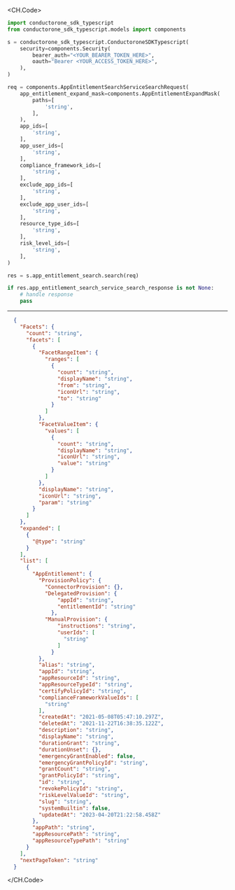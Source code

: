 
<CH.Code>
```python Search.py
import conductorone_sdk_typescript
from conductorone_sdk_typescript.models import components

s = conductorone_sdk_typescript.ConductoroneSDKTypescript(
    security=components.Security(
        bearer_auth="<YOUR_BEARER_TOKEN_HERE>",
        oauth="Bearer <YOUR_ACCESS_TOKEN_HERE>",
    ),
)

req = components.AppEntitlementSearchServiceSearchRequest(
    app_entitlement_expand_mask=components.AppEntitlementExpandMask(
        paths=[
            'string',
        ],
    ),
    app_ids=[
        'string',
    ],
    app_user_ids=[
        'string',
    ],
    compliance_framework_ids=[
        'string',
    ],
    exclude_app_ids=[
        'string',
    ],
    exclude_app_user_ids=[
        'string',
    ],
    resource_type_ids=[
        'string',
    ],
    risk_level_ids=[
        'string',
    ],
)

res = s.app_entitlement_search.search(req)

if res.app_entitlement_search_service_search_response is not None:
    # handle response
    pass
```
---

```json Example Response
  {
    "Facets": {
      "count": "string",
      "facets": [
        {
          "FacetRangeItem": {
            "ranges": [
              {
                "count": "string",
                "displayName": "string",
                "from": "string",
                "iconUrl": "string",
                "to": "string"
              }
            ]
          },
          "FacetValueItem": {
            "values": [
              {
                "count": "string",
                "displayName": "string",
                "iconUrl": "string",
                "value": "string"
              }
            ]
          },
          "displayName": "string",
          "iconUrl": "string",
          "param": "string"
        }
      ]
    },
    "expanded": [
      {
        "@type": "string"
      }
    ],
    "list": [
      {
        "AppEntitlement": {
          "ProvisionPolicy": {
            "ConnectorProvision": {},
            "DelegatedProvision": {
                "appId": "string",
                "entitlementId": "string"
              },
            "ManualProvision": {
                "instructions": "string",
                "userIds": [
                  "string"
                ]
              }
          },
          "alias": "string",
          "appId": "string",
          "appResourceId": "string",
          "appResourceTypeId": "string",
          "certifyPolicyId": "string",
          "complianceFrameworkValueIds": [
            "string"
          ],
          "createdAt": "2021-05-08T05:47:10.297Z",
          "deletedAt": "2021-11-22T16:38:35.122Z",
          "description": "string",
          "displayName": "string",
          "durationGrant": "string",
          "durationUnset": {},
          "emergencyGrantEnabled": false,
          "emergencyGrantPolicyId": "string",
          "grantCount": "string",
          "grantPolicyId": "string",
          "id": "string",
          "revokePolicyId": "string",
          "riskLevelValueId": "string",
          "slug": "string",
          "systemBuiltin": false,
          "updatedAt": "2023-04-20T21:22:58.458Z"
        },
        "appPath": "string",
        "appResourcePath": "string",
        "appResourceTypePath": "string"
      }
    ],
    "nextPageToken": "string"
  }
```
</CH.Code>
